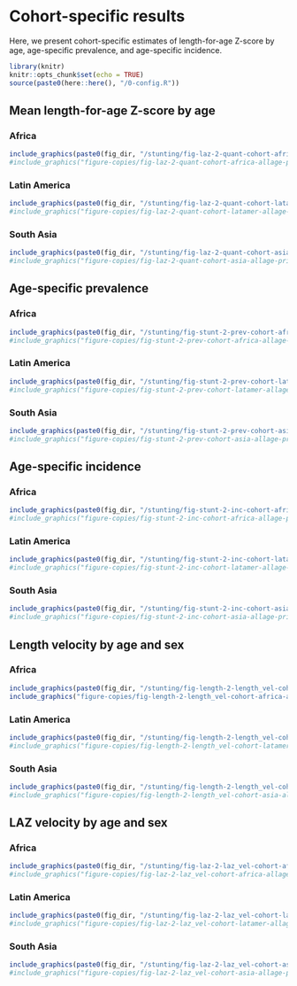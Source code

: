 # Cohort-specific results {#cohort}


\raggedright

Here, we present cohort-specific estimates of length-for-age Z-score by age, age-specific prevalence, and age-specific incidence. 

```r
library(knitr)
knitr::opts_chunk$set(echo = TRUE)
source(paste0(here::here(), "/0-config.R"))

```

<!-- ##################################################################################### -->
## Mean length-for-age Z-score by age

### Africa
```r
include_graphics(paste0(fig_dir, "/stunting/fig-laz-2-quant-cohort-africa-allage-primary.png"))
#include_graphics("figure-copies/fig-laz-2-quant-cohort-africa-allage-primary.png")
```

### Latin America
```r
include_graphics(paste0(fig_dir, "/stunting/fig-laz-2-quant-cohort-latamer-allage-primary.png"))
#include_graphics("figure-copies/fig-laz-2-quant-cohort-latamer-allage-primary.png")
```

### South Asia
```r
include_graphics(paste0(fig_dir, "/stunting/fig-laz-2-quant-cohort-asia-allage-primary.png"))
#include_graphics("figure-copies/fig-laz-2-quant-cohort-asia-allage-primary.png")
```


<!-- ##################################################################################### -->
## Age-specific prevalence

### Africa
```r
include_graphics(paste0(fig_dir, "/stunting/fig-stunt-2-prev-cohort-africa-allage-primary.png"))
#include_graphics("figure-copies/fig-stunt-2-prev-cohort-africa-allage-primary.png")
```

### Latin America
```r
include_graphics(paste0(fig_dir, "/stunting/fig-stunt-2-prev-cohort-latamer-allage-primary.png"))
#include_graphics("figure-copies/fig-stunt-2-prev-cohort-latamer-allage-primary.png")
```

### South Asia
```r
include_graphics(paste0(fig_dir, "/stunting/fig-stunt-2-prev-cohort-asia-allage-primary.png"))
#include_graphics("figure-copies/fig-stunt-2-prev-cohort-asia-allage-primary.png")
```


<!-- ##################################################################################### -->
## Age-specific incidence

### Africa
```r
include_graphics(paste0(fig_dir, "/stunting/fig-stunt-2-inc-cohort-africa-allage-primary.png"))
#include_graphics("figure-copies/fig-stunt-2-inc-cohort-africa-allage-primary.png")
```

### Latin America
```r
include_graphics(paste0(fig_dir, "/stunting/fig-stunt-2-inc-cohort-latamer-allage-primary.png"))
#include_graphics("figure-copies/fig-stunt-2-inc-cohort-latamer-allage-primary.png")
```

### South Asia
```r
include_graphics(paste0(fig_dir, "/stunting/fig-stunt-2-inc-cohort-asia-allage-primary.png"))
#include_graphics("figure-copies/fig-stunt-2-inc-cohort-asia-allage-primary.png")
```


<!-- ##################################################################################### -->
## Length velocity by age and sex

### Africa
```r
include_graphics(paste0(fig_dir, "/stunting/fig-length-2-length_vel-cohort-africa-allage-primary.png"))
include_graphics("figure-copies/fig-length-2-length_vel-cohort-africa-allage-primary.png")
```

### Latin America
```r
include_graphics(paste0(fig_dir, "/stunting/fig-length-2-length_vel-cohort-latamer-allage-primary.png"))
#include_graphics("figure-copies/fig-length-2-length_vel-cohort-latamer-allage-primary.png")
```

### South Asia
```r
include_graphics(paste0(fig_dir, "/stunting/fig-length-2-length_vel-cohort-asia-allage-primary.png"))
#include_graphics("figure-copies/fig-length-2-length_vel-cohort-asia-allage-primary.png")
```


<!-- ##################################################################################### -->
## LAZ velocity by age and sex

### Africa
```r
include_graphics(paste0(fig_dir, "/stunting/fig-laz-2-laz_vel-cohort-africa-allage-primary.png"))
#include_graphics("figure-copies/fig-laz-2-laz_vel-cohort-africa-allage-primary.png")
```

### Latin America
```r
include_graphics(paste0(fig_dir, "/stunting/fig-laz-2-laz_vel-cohort-latamer-allage-primary.png"))
#include_graphics("figure-copies/fig-laz-2-laz_vel-cohort-latamer-allage-primary.png")
```

### South Asia
```r
include_graphics(paste0(fig_dir, "/stunting/fig-laz-2-laz_vel-cohort-asia-allage-primary.png"))
#include_graphics("figure-copies/fig-laz-2-laz_vel-cohort-asia-allage-primary.png")
```

